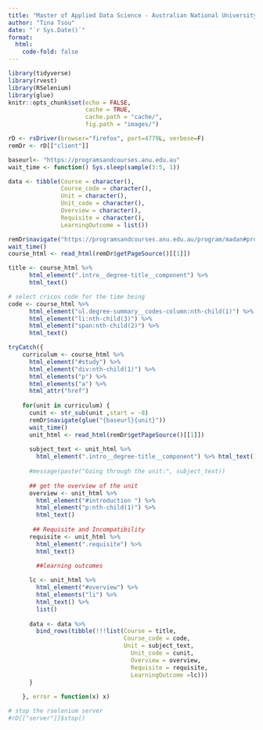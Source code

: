 ```yaml
---
title: "Master of Applied Data Science - Australian National University"
author: "Tina Tsou"
date: "`r Sys.Date()`"
format: 
  html: 
    code-fold: false
---
```



```r
library(tidyverse)
library(rvest)
library(RSelenium)
library(glue)
knitr::opts_chunk$set(echo = FALSE,
                      cache = TRUE,
                      cache.path = "cache/",
                      fig.path = "images/")

```


```r
rD <- rsDriver(browser="firefox", port=4779L, verbose=F)
remDr <- rD[["client"]]

baseurl<- "https://programsandcourses.anu.edu.au"
wait_time <- function() Sys.sleep(sample(3:5, 1))

data <- tibble(Course = character(),
               Course_code = character(),
               Unit = character(),
               Unit_code = character(),
               Overview = character(),
               Requisite = character(),
               LearningOutcome = list())
```


```r
remDr$navigate("https://programsandcourses.anu.edu.au/program/madan#program-requirements")
wait_time()
course_html <- read_html(remDr$getPageSource()[[1]])

title <- course_html %>% 
      html_element(".intro__degree-title__component") %>% 
      html_text()

# select cricos code for the time being
code <- course_html %>%
      html_element("ul.degree-summary__codes-column:nth-child(1)") %>%
      html_element("li:nth-child(3)") %>%
      html_element("span:nth-child(2)") %>%
      html_text()

tryCatch({
    curriculum <- course_html %>% 
      html_element("#study") %>% 
      html_element("div:nth-child(1)") %>% 
      html_elements("p") %>% 
      html_elements("a") %>% 
      html_attr("href") 
    
    for(unit in curriculum) {
      cunit <- str_sub(unit ,start = -8)
      remDr$navigate(glue("{baseurl}{unit}"))
      wait_time()
      unit_html <- read_html(remDr$getPageSource()[[1]])
      
      subject_text <- unit_html %>%
        html_element(".intro__degree-title__component") %>% html_text()
     
      #message(paste("Going through the unit:", subject_text))
      
      ## get the overview of the unit
      overview <- unit_html %>% 
        html_element("#introduction ") %>% 
        html_element("p:nth-child(1)") %>% 
        html_text()
      
       ## Requisite and Incompatibility
      requisite <- unit_html %>% 
        html_element(".requisite") %>% 
        html_text()
      
        ##learning outcomes

      lc <- unit_html %>% 
        html_element("#overview") %>% 
        html_elements("li") %>% 
        html_text() %>% 
        list()
      
      data <- data %>% 
        bind_rows(tibble(!!!list(Course = title,
                                 Course_code = code,
                                 Unit = subject_text,
                                   Unit_code = cunit,
                                   Overview = overview,
                                   Requisite = requisite,
                                   LearningOutcome =lc)))
      }
      
    }, error = function(x) x)

# stop the rselenium server
#rD[["server"]]$stop()


```
